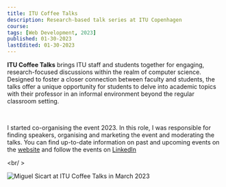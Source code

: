 ```yaml
---
title: ITU Coffee Talks
description: Research-based talk series at ITU Copenhagen
course:
tags: [Web Development, 2023]
published: 01-30-2023
lastEdited: 01-30-2023
---
```


**ITU Coffee Talks** brings ITU staff and students together for engaging, research-focused discussions within the realm of computer science. Designed to foster a closer connection between faculty and students, the talks offer a unique opportunity for students to delve into academic topics with their professor in an informal environment beyond the regular classroom setting.

<br />

I started co-organising the event 2023. In this role, I was responsible for finding speakers, organising and marketing the event and moderating the talks. You can find up-to-date information on past and upcoming events on the [website](https://coffeetalks.itu.dk) and follow the events on [LinkedIn](https://www.linkedin.com/company/itu-coffee-talks)

<br/ >

<Image
  src="/assets/coffeetalk-miguel.jpeg"
  alt="Miguel Sicart at ITU Coffee Talks in March 2023"
  caption="Miguel Sicart at ITU Coffee Talks in March 2023"
/>

